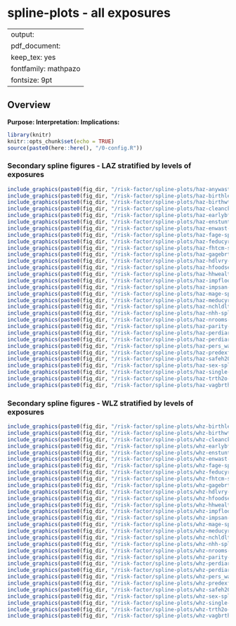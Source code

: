 # spline-plots - all exposures {#rf_splines}

---
output:
  pdf_document:
    keep_tex: yes
fontfamily: mathpazo
fontsize: 9pt
---

\raggedright

## Overview

__Purpose: __
__Interpretation: __
__Implications: __


```r
library(knitr)
knitr::opts_chunk$set(echo = TRUE)
source(paste0(here::here(), "/0-config.R"))
```

### Secondary spline figures  - LAZ stratified by levels of exposures

```r


include_graphics(paste0(fig_dir, "/risk-factor/spline-plots/haz-anywast06-spline.png"))
include_graphics(paste0(fig_dir, "/risk-factor/spline-plots/haz-birthlen-spline.png"))
include_graphics(paste0(fig_dir, "/risk-factor/spline-plots/haz-birthwt-spline.png"))
include_graphics(paste0(fig_dir, "/risk-factor/spline-plots/haz-cleanck-spline.png"))
include_graphics(paste0(fig_dir, "/risk-factor/spline-plots/haz-earlybf-spline.png"))
include_graphics(paste0(fig_dir, "/risk-factor/spline-plots/haz-enstunt-spline.png"))
include_graphics(paste0(fig_dir, "/risk-factor/spline-plots/haz-enwast-spline.png"))
include_graphics(paste0(fig_dir, "/risk-factor/spline-plots/haz-fage-spline.png"))
include_graphics(paste0(fig_dir, "/risk-factor/spline-plots/haz-feducyrs-spline.png"))
include_graphics(paste0(fig_dir, "/risk-factor/spline-plots/haz-fhtcm-spline.png"))
include_graphics(paste0(fig_dir, "/risk-factor/spline-plots/haz-gagebrth-spline.png"))
include_graphics(paste0(fig_dir, "/risk-factor/spline-plots/haz-hdlvry-spline.png"))
include_graphics(paste0(fig_dir, "/risk-factor/spline-plots/haz-hfoodsec-spline.png"))
include_graphics(paste0(fig_dir, "/risk-factor/spline-plots/haz-hhwealth_quart-spline.png"))
include_graphics(paste0(fig_dir, "/risk-factor/spline-plots/haz-impfloor-spline.png"))
include_graphics(paste0(fig_dir, "/risk-factor/spline-plots/haz-impsan-spline.png"))
include_graphics(paste0(fig_dir, "/risk-factor/spline-plots/haz-mage-spline.png"))
include_graphics(paste0(fig_dir, "/risk-factor/spline-plots/haz-meducyrs-spline.png"))
include_graphics(paste0(fig_dir, "/risk-factor/spline-plots/haz-nchldlt5-spline.png"))
include_graphics(paste0(fig_dir, "/risk-factor/spline-plots/haz-nhh-spline.png"))
include_graphics(paste0(fig_dir, "/risk-factor/spline-plots/haz-nrooms-spline.png"))
include_graphics(paste0(fig_dir, "/risk-factor/spline-plots/haz-parity-spline.png"))
include_graphics(paste0(fig_dir, "/risk-factor/spline-plots/haz-perdiar6-spline.png"))
include_graphics(paste0(fig_dir, "/risk-factor/spline-plots/haz-perdiar24-spline.png"))
include_graphics(paste0(fig_dir, "/risk-factor/spline-plots/haz-pers_wast-spline.png"))
include_graphics(paste0(fig_dir, "/risk-factor/spline-plots/haz-predexfd6-spline.png"))
include_graphics(paste0(fig_dir, "/risk-factor/spline-plots/haz-safeh20-spline.png"))
include_graphics(paste0(fig_dir, "/risk-factor/spline-plots/haz-sex-spline.png"))
include_graphics(paste0(fig_dir, "/risk-factor/spline-plots/haz-single-spline.png"))
include_graphics(paste0(fig_dir, "/risk-factor/spline-plots/haz-trth2o-spline.png"))
include_graphics(paste0(fig_dir, "/risk-factor/spline-plots/haz-vagbrth-spline.png"))

```

### Secondary spline figures  - WLZ stratified by levels of exposures

```r

include_graphics(paste0(fig_dir, "/risk-factor/spline-plots/whz-birthlen-spline.png"))
include_graphics(paste0(fig_dir, "/risk-factor/spline-plots/whz-birthwt-spline.png"))
include_graphics(paste0(fig_dir, "/risk-factor/spline-plots/whz-cleanck-spline.png"))
include_graphics(paste0(fig_dir, "/risk-factor/spline-plots/whz-earlybf-spline.png"))
include_graphics(paste0(fig_dir, "/risk-factor/spline-plots/whz-enstunt-spline.png"))
include_graphics(paste0(fig_dir, "/risk-factor/spline-plots/whz-enwast-spline.png"))
include_graphics(paste0(fig_dir, "/risk-factor/spline-plots/whz-fage-spline.png"))
include_graphics(paste0(fig_dir, "/risk-factor/spline-plots/whz-feducyrs-spline.png"))
include_graphics(paste0(fig_dir, "/risk-factor/spline-plots/whz-fhtcm-spline.png"))
include_graphics(paste0(fig_dir, "/risk-factor/spline-plots/whz-gagebrth-spline.png"))
include_graphics(paste0(fig_dir, "/risk-factor/spline-plots/whz-hdlvry-spline.png"))
include_graphics(paste0(fig_dir, "/risk-factor/spline-plots/whz-hfoodsec-spline.png"))
include_graphics(paste0(fig_dir, "/risk-factor/spline-plots/whz-hhwealth_quart-spline.png"))
include_graphics(paste0(fig_dir, "/risk-factor/spline-plots/whz-impfloor-spline.png"))
include_graphics(paste0(fig_dir, "/risk-factor/spline-plots/whz-impsan-spline.png"))
include_graphics(paste0(fig_dir, "/risk-factor/spline-plots/whz-mage-spline.png"))
include_graphics(paste0(fig_dir, "/risk-factor/spline-plots/whz-meducyrs-spline.png"))
include_graphics(paste0(fig_dir, "/risk-factor/spline-plots/whz-nchldlt5-spline.png"))
include_graphics(paste0(fig_dir, "/risk-factor/spline-plots/whz-nhh-spline.png"))
include_graphics(paste0(fig_dir, "/risk-factor/spline-plots/whz-nrooms-spline.png"))
include_graphics(paste0(fig_dir, "/risk-factor/spline-plots/whz-parity-spline.png"))
include_graphics(paste0(fig_dir, "/risk-factor/spline-plots/whz-perdiar6-spline.png"))
include_graphics(paste0(fig_dir, "/risk-factor/spline-plots/whz-perdiar24-spline.png"))
include_graphics(paste0(fig_dir, "/risk-factor/spline-plots/whz-pers_wast-spline.png"))
include_graphics(paste0(fig_dir, "/risk-factor/spline-plots/whz-predexfd6-spline.png"))
include_graphics(paste0(fig_dir, "/risk-factor/spline-plots/whz-safeh20-spline.png"))
include_graphics(paste0(fig_dir, "/risk-factor/spline-plots/whz-sex-spline.png"))
include_graphics(paste0(fig_dir, "/risk-factor/spline-plots/whz-single-spline.png"))
include_graphics(paste0(fig_dir, "/risk-factor/spline-plots/whz-trth2o-spline.png"))
include_graphics(paste0(fig_dir, "/risk-factor/spline-plots/whz-vagbrth-spline.png"))


```